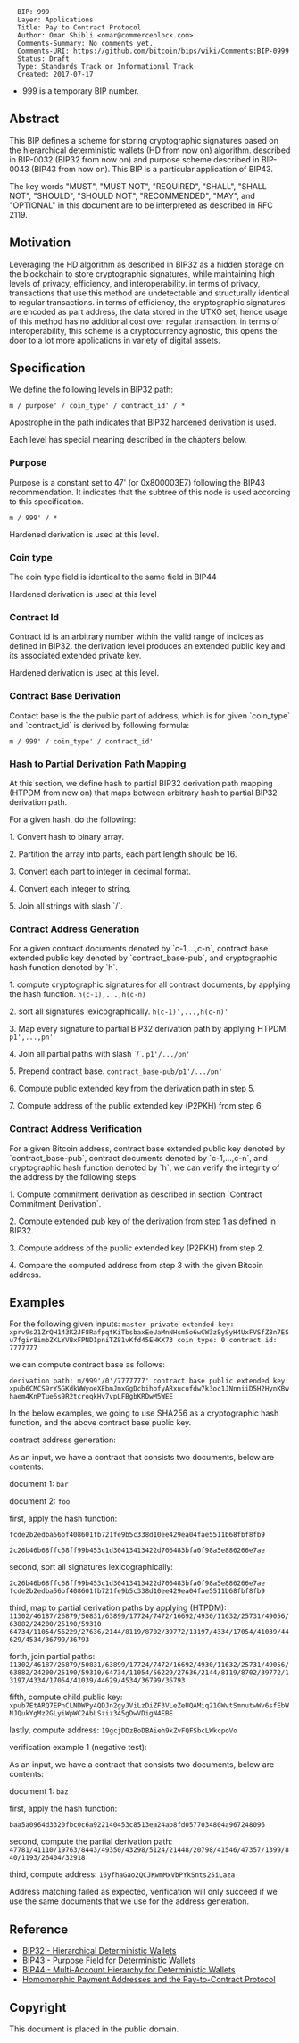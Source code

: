 <pre>
  BIP: 999
  Layer: Applications
  Title: Pay to Contract Protocol
  Author: Omar Shibli <omar@commerceblock.com>
  Comments-Summary: No comments yet.
  Comments-URI: https://github.com/bitcoin/bips/wiki/Comments:BIP-0999
  Status: Draft
  Type: Standards Track or Informational Track
  Created: 2017-07-17
</pre>

* 999 is a temporary BIP number.

==Abstract==

This BIP defines a scheme for storing cryptographic signatures based on the hierarchical deterministic wallets (HD from now on) algorithm.
described in BIP-0032 (BIP32 from now on) and purpose scheme described in
BIP-0043 (BIP43 from now on).
This BIP is a particular application of BIP43.

The key words "MUST", "MUST NOT", "REQUIRED", "SHALL", "SHALL NOT", "SHOULD", "SHOULD NOT", "RECOMMENDED", "MAY", and "OPTIONAL" in this document are to be interpreted as described in RFC 2119.

==Motivation==

Leveraging the HD algorithm as described in BIP32 as a hidden storage on the blockchain to store cryptographic signatures, while maintaining high levels of privacy, efficiency, and interoperability. in terms of privacy, transactions that use this method are undetectable and structurally identical to regular transactions.
in terms of efficiency, the cryptographic signatures are encoded as part address, the data stored in the UTXO set, hence usage of this method has no additional cost over regular transaction. in terms of interoperability, this scheme is a cryptocurrency agnostic, this opens the door to a lot more applications in variety of digital assets.

==Specification==

We define the following levels in BIP32 path:

<code>
m / purpose' / coin_type' / contract_id' / *
</code>

Apostrophe in the path indicates that BIP32 hardened derivation is used.

Each level has special meaning described in the chapters below.

===Purpose===

Purpose is a constant set to 47' (or 0x800003E7) following the BIP43 recommendation. It indicates that the subtree of this node is used according to this specification.

<code>
m / 999' / *
</code>

Hardened derivation is used at this level.

===Coin type===

The coin type field is identical to the same field in BIP44

Hardened derivation is used at this level

===Contract Id===

Contract id is an arbitrary number within the valid range of indices as defined in BIP32. the derivation level produces an extended public key and its associated extended private key.

Hardened derivation is used at this level.

===Contract Base Derivation===

Contact base is the the public part of address, which is for given `coin_type` and `contract_id` is derived by following formula:

<code>
m / 999' / coin_type' / contract_id'
</code>

===Hash to Partial Derivation Path Mapping===

At this section, we define hash to partial BIP32 derivation path mapping (HTPDM from now on) that maps between arbitrary hash to partial BIP32 derivation path.

For a given hash, do the following:

1. Convert hash to binary array.

2. Partition the array into parts, each part length should be 16.

3. Convert each part to integer in decimal format.

4. Convert each integer to string.

5. Join all strings with slash `/`.

===Contract Address Generation===

For a given contract documents denoted by `c-1,...,c-n`, contract base extended public key denoted by `contract_base-pub`, and cryptographic hash function denoted by `h`.

1. compute cryptographic signatures for all contract documents, by applying the hash function.
<code>
h(c-1),...,h(c-n)
</code>

2. sort all signatures lexicographically.
<code>
h(c-1)',...,h(c-n)'
</code>

3. Map every signature to partial BIP32 derivation path by applying HTPDM.
<code>
p1',...,pn'
</code>

4. Join all partial paths with slash `/`.
<code>
p1'/.../pn'
</code>

5. Prepend contract base.
<code>
contract_base-pub/p1'/.../pn'
</code>

6. Compute public extended key from the derivation path in step 5.

7.  Compute address of the public extended key (P2PKH) from step 6.

===Contract Address Verification===

For a given Bitcoin address, contract base extended public key denoted by `contract_base-pub`, contract documents denoted by `c-1,...,c-n`, and cryptographic hash function denoted by `h`, we can verify the integrity of the address by the following steps:

1. Compute commitment derivation as described in section `Contract Commitment Derivation`.

2. Compute extended pub key of the derivation from step 1 as defined in BIP32.

3. Compute address of the public extended key (P2PKH) from step 2.

4. Compare the computed address from step 3 with the given Bitcoin address.

==Examples==

For the following given inputs:
<code>
master private extended key: xprv9s21ZrQH143K2JF8RafpqtKiTbsbaxEeUaMnNHsm5o6wCW3z8ySyH4UxFVSfZ8n7ESu7fgir8imbZKLYVBxFPND1pniTZ81vKfd45EHKX73
coin type: 0
contract id: 7777777
</code>

we can compute contract base as follows:

<code>
derivation path: m/999'/0'/7777777'
contract base public extended key: xpub6CMCS9rY5GKdkWWyoeXEbmJmxGgDcbihofyARxucufdw7k3oc1JNnniiD5H2HynKBwhaem4KnPTue6s9R2tcroqkHv7vpLFBgbKRDwM5WEE
</code>

In the below examples, we going to use SHA256 as a cryptographic hash function, and the above contract base public key.

contract address generation:

As an input, we have a contract that consists two documents, below are contents:

document 1:
<code>
bar
</code>

document 2:
<code>
foo
</code>

first, apply the hash function:

<code>
fcde2b2edba56bf408601fb721fe9b5c338d10ee429ea04fae5511b68fbf8fb9
</code>

<code>
2c26b46b68ffc68ff99b453c1d30413413422d706483bfa0f98a5e886266e7ae
</code>

second, sort all signatures lexicographically:

<code>
2c26b46b68ffc68ff99b453c1d30413413422d706483bfa0f98a5e886266e7ae
fcde2b2edba56bf408601fb721fe9b5c338d10ee429ea04fae5511b68fbf8fb9
</code>

third, map to partial derivation paths by applying (HTPDM):
<code>
11302/46187/26879/50831/63899/17724/7472/16692/4930/11632/25731/49056/63882/24200/25190/59310
64734/11054/56229/27636/2144/8119/8702/39772/13197/4334/17054/41039/44629/4534/36799/36793
</code>

forth, join partial paths:
<code>
11302/46187/26879/50831/63899/17724/7472/16692/4930/11632/25731/49056/63882/24200/25190/59310/64734/11054/56229/27636/2144/8119/8702/39772/13197/4334/17054/41039/44629/4534/36799/36793
</code>

fifth, compute child public key:
<code>
xpub7EtARQ7EPnCLNDWPy4QDJn2gyJViLzDiZF3VLeZeUQAMiq21GWvtSmnutwWv6sfEbWNJQukYgMz2GLyiWpWC2AbLSziz345gDwVDigN4EBE
</code>

lastly, compute address:
<code>
19gcjDDzBoDBAieh9kZvFQFSbcLWkcpoVo
</code>

verification example 1 (negative test):

As an input, we have a contract that consists two documents, below are contents:

document 1:
<code>
baz
</code>

first, apply the hash function:

<code>
baa5a0964d3320fbc0c6a922140453c8513ea24ab8fd0577034804a967248096
</code>

second, compute the partial derivation path:
<code>
47781/41110/19763/8443/49350/43298/5124/21448/20798/41546/47357/1399/840/1193/26404/32918
</code>

third, compute address:
<code>
16yfhaGao2QCJKwmMxVbPYkSnts25iLaza
</code>

Address matching failed as expected, verification will only succeed if we use the same documents that we use for the address generation.

==Reference==

* [[bip-0032.mediawiki|BIP32 - Hierarchical Deterministic Wallets]]
* [[bip-0043.mediawiki|BIP43 - Purpose Field for Deterministic Wallets]]
* [[bip-0044.mediawiki|BIP44 - Multi-Account Hierarchy for Deterministic Wallets]]
* [[https://arxiv.org/abs/1212.3257|Homomorphic Payment Addresses and the Pay-to-Contract Protocol]]

==Copyright==

This document is placed in the public domain.
